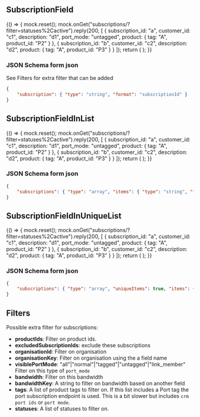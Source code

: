 

<Meta title="Uniforms/SubscriptionField" component={SubscriptionField} />

## SubscriptionField

<Story name="SubscriptionField">
    {() => {
        mock.reset();
        mock.onGet("subscriptions/?filter=statuses%2Cactive").reply(200, [
            {
                subscription_id: "a",
                customer_id: "c1",
                description: "d1",
                port_mode: "untagged",
                product: { tag: "A", product_id: "P2" }
            },
            {
                subscription_id: "b",
                customer_id: "c2",
                description: "d2",
                product: { tag: "A", product_id: "P3" }
            }
        ]);
        return (
            <UserInputContainer
                stepUserInput={createForm({ subscription: { type: "string", format: "subscriptionId" } })}
            />
        );
    }}
</Story>

### JSON Schema form json

See Filters for extra filter that can be added

```json
{
    "subscription": { "type": "string", "format": "subscriptionId" }
}
```

## SubscriptionFieldInList

<Story name="SubscriptionFieldInList">
    {() => {
        mock.reset();
        mock.onGet("subscriptions/?filter=statuses%2Cactive").reply(200, [
            {
                subscription_id: "a",
                customer_id: "c1",
                description: "d1",
                port_mode: "untagged",
                product: { tag: "A", product_id: "P2" }
            },
            {
                subscription_id: "b",
                customer_id: "c2",
                description: "d2",
                product: { tag: "A", product_id: "P3" }
            }
        ]);
        return (
            <UserInputContainer
                stepUserInput={createForm({
                    subscriptions: { type: "array", items: { type: "string", format: "subscriptionId" } }
                })}
            />
        );
    }}
</Story>

### JSON Schema form json

```json
{
    "subscriptions": { "type": "array", "items": { "type": "string", "format": "subscriptionId" } }
}
```

## SubscriptionFieldInUniqueList

<Story name="SubscriptionFieldInUniqueList">
    {() => {
        mock.reset();
        mock.onGet("subscriptions/?filter=statuses%2Cactive").reply(200, [
            {
                subscription_id: "a",
                customer_id: "c1",
                description: "d1",
                port_mode: "untagged",
                product: { tag: "A", product_id: "P2" }
            },
            {
                subscription_id: "b",
                customer_id: "c2",
                description: "d2",
                product: { tag: "A", product_id: "P3" }
            }
        ]);
        return (
            <UserInputContainer
                stepUserInput={createForm({
                    subscriptions: {
                        type: "array",
                        uniqueItems: true,
                        items: { type: "string", format: "subscriptionId" }
                    }
                })}
            />
        );
    }}
</Story>

### JSON Schema form json

```json
{
    "subscriptions": { "type": "array", "uniqueItems": true, "items": { "type": "string", "format": "subscriptionId" } }
}
```

## Filters

Possible extra filter for subscriptions:

-   **productIds**: Filter on product ids.
-   **excludedSubscriptionIds**: exclude these subscriptions
-   **organisationId**: Filter on organisation
-   **organisationKey**: Filter on organisation using the a field name
-   **visiblePortMode**: "all"|"normal"|"tagged"|"untagged"|"link_member" Filter on this type of `port_mode`
-   **bandwidth**: Filter on this bandwidth
-   **bandwidthKey**: A string to filter on bandwidth based on another field
-   **tags**: A list of product tags to filter on. If this list includes a Port tag the port subscription endpoint is used. This is a bit slower but includes `crm port ids` or `port mode`.
-   **statuses**: A list of statuses to filter on.
